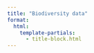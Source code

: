 ```yaml
---
title: "Biodiversity data"
format: 
  html:
    template-partials: 
      - title-block.html
---
```


